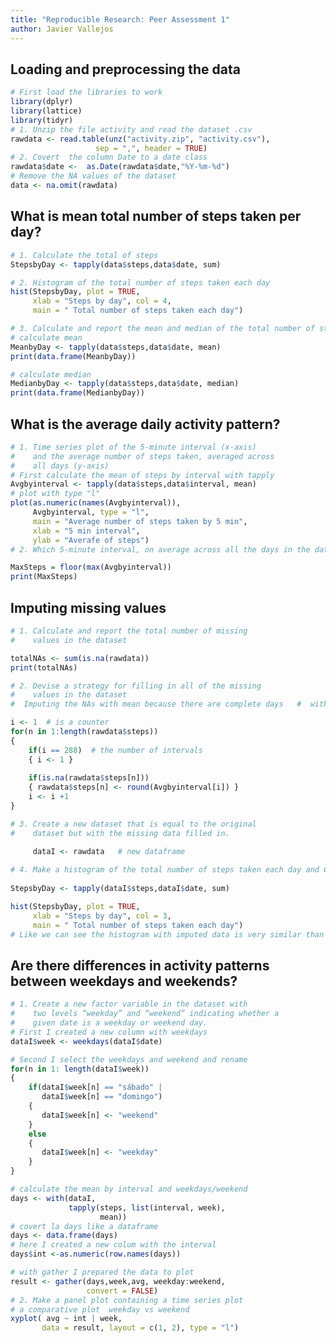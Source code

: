 ```yaml
---
title: "Reproducible Research: Peer Assessment 1"
author: Javier Vallejos
---
```


## Loading and preprocessing the data
```r
# First load the libraries to work
library(dplyr)
library(lattice)
library(tidyr)
# 1. Unzip the file activity and read the dataset .csv
rawdata <- read.table(unz("activity.zip", "activity.csv"),
                   sep = ",", header = TRUE)
# 2. Covert  the column Date to a date class
rawdata$date <-  as.Date(rawdata$date,"%Y-%m-%d")
# Remove the NA values of the dataset
data <- na.omit(rawdata)
````

## What is mean total number of steps taken per day?
```r
# 1. Calculate the total of steps
StepsbyDay <- tapply(data$steps,data$date, sum)

# 2. Histogram of the total number of steps taken each day
hist(StepsbyDay, plot = TRUE,
     xlab = "Steps by day", col = 4,
     main = " Total number of steps taken each day")

````

```r
# 3. Calculate and report the mean and median of the total number of steps taken per day
# calculate mean 
MeanbyDay <- tapply(data$steps,data$date, mean)
print(data.frame(MeanbyDay))

# calculate median
MedianbyDay <- tapply(data$steps,data$date, median)
print(data.frame(MedianbyDay))

```


## What is the average daily activity pattern?

```r
# 1. Time series plot of the 5-minute interval (x-axis)
#    and the average number of steps taken, averaged across
#    all days (y-axis)
# First calculate the mean of steps by interval with tapply
Avgbyinterval <- tapply(data$steps,data$interval, mean)
# plot with type "l"
plot(as.numeric(names(Avgbyinterval)),
     Avgbyinterval, type = "l",
     main = "Average number of steps taken by 5 min",
     xlab = "5 min interval",
     ylab = "Averafe of steps")
# 2. Which 5-minute interval, on average across all the days in the dataset, contains the maximum number of steps?

MaxSteps = floor(max(Avgbyinterval))
print(MaxSteps)

```

## Imputing missing values
```r
# 1. Calculate and report the total number of missing
#    values in the dataset 

totalNAs <- sum(is.na(rawdata))
print(totalNAs)

# 2. Devise a strategy for filling in all of the missing 
#    values in the dataset
#  Imputing the NAs with mean because there are complete days   #  with NAs

i <- 1  # is a counter 
for(n in 1:length(rawdata$steps))
{
    if(i == 288)  # the number of intervals
    { i <- 1 }
    
    if(is.na(rawdata$steps[n]))
    { rawdata$steps[n] <- round(Avgbyinterval[i]) }
    i <- i +1
}

# 3. Create a new dataset that is equal to the original
#    dataset but with the missing data filled in.

     dataI <- rawdata   # new dataframe
     
# 4. Make a histogram of the total number of steps taken each day and Calculate and report the mean and median total number of steps taken per day.
     
StepsbyDay <- tapply(dataI$steps,dataI$date, sum)

hist(StepsbyDay, plot = TRUE,
     xlab = "Steps by day", col = 3,
     main = " Total number of steps taken each day")
# Like we can see the histogram with imputed data is very similar than the first histogram    
```

## Are there differences in activity patterns between weekdays and weekends?
```r
# 1. Create a new factor variable in the dataset with
#    two levels “weekday” and “weekend” indicating whether a 
#    given date is a weekday or weekend day.
# First I created a new column with weekdays
dataI$week <- weekdays(dataI$date)

# Second I select the weekdays and weekend and rename
for(n in 1: length(dataI$week))
{
    if(dataI$week[n] == "sábado" | 
       dataI$week[n] == "domingo")
    {
       dataI$week[n] <- "weekend"
    }
    else 
    {
       dataI$week[n] <- "weekday"
    }
}

# calculate the mean by interval and weekdays/weekend
days <- with(dataI, 
             tapply(steps, list(interval, week),
                    mean))
# covert la days like a dataframe
days <- data.frame(days)
# here I created a new colum with the interval
days$int <-as.numeric(row.names(days))

# with gather I prepared the data to plot
result <- gather(days,week,avg, weekday:weekend,
                 convert = FALSE)
# 2. Make a panel plot containing a time series plot 
# a comparative plot  weekday vs weekend
xyplot( avg ~ int | week,
       data = result, layout = c(1, 2), type = "l")

```
